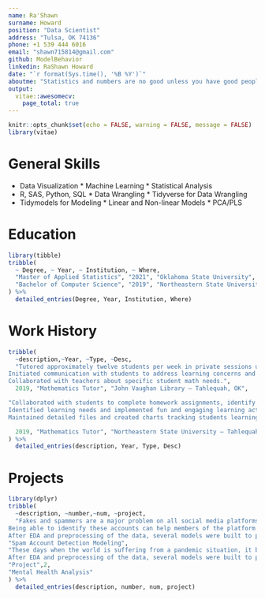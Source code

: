 ```yaml
---
name: Ra'Shawn
surname: Howard
position: "Data Scientist"
address: "Tulsa, OK 74136"
phone: +1 539 444 6016
email: "shawn715814@gmail.com"
github: ModelBehavior
linkedin: RaShawn Howard
date: "`r format(Sys.time(), '%B %Y')`"
aboutme: "Statistics and numbers are no good unless you have good people to analyse and interpret their meaning and importance"
output: 
  vitae::awesomecv:
    page_total: true
---
```


```r
knitr::opts_chunk$set(echo = FALSE, warning = FALSE, message = FALSE)
library(vitae)
```

# General Skills

 * Data Visualization \hspace{42pt} * Machine Learning \hspace{68pt} * Statistical Analysis
 * R, SAS, Python, SQL  \hspace{34pt} * Data Wrangling \hspace{79pt} * Tidyverse for Data Wrangling
 * Tidymodels for Modeling \hspace{11pt} * Linear and Non-linear Models \hspace{14pt} * PCA/PLS

# Education

```r
library(tibble)
tribble(
  ~ Degree, ~ Year, ~ Institution, ~ Where,
  "Master of Applied Statistics", "2021", "Oklahoma State University", "Stillwater, Oklahoma",
  "Bachelor of Computer Science", "2019", "Northeastern State University", "Tahlequah, Oklahoma",
) %>% 
  detailed_entries(Degree, Year, Institution, Where)
```

# Work History

```r
tribble(
  ~description,~Year, ~Type, ~Desc,
  "Tutored approximately twelve students per week in private sessions using detailed lesson plans. Created study guides and plans for student exam preparation based on self-designed practice tests and school curricula.
Initiated communication with students to address learning concerns and offer additional guidance for independent study.
Collaborated with teachers about specific student math needs.",
  2019, "Mathematics Tutor", "John Vaughan Library – Tahlequah, OK",

"Collaborated with students to complete homework assignments, identify lagging skills and correct weaknesses.
Identified learning needs and implemented fun and engaging learning activities to help students advance.
Maintained detailed files and created charts tracking students learning progress. Supported students with helpful study habits and exam strategies.",

  2019, "Mathematics Tutor", "Northeastern State University – Tahlequah, OK"
) %>% 
  detailed_entries(description, Year, Type, Desc)
```

# Projects

```r
library(dplyr)
tribble(
  ~description, ~number,~num, ~project, 
  "Fakes and spammers are a major problem on all social media platforms, including Instagram.
Being able to identify these accounts can help members of the platform not be solicited by said account.
After EDA and preprocessing of the data, several models were built to predict if an account is a spam account. Some models included in the model building process were KNN, boosted trees, SVM, and logistic regression. The metrics investigated to see which yielded the best results are sensitivity, specificity, accuracy, and area under the ROC curve.","Project", 1, 
"Spam Account Detection Modeling", 
"These days when the world is suffering from a pandemic situation, it becomes really hard to maintain mental fitness. Keeping in mind that happy and healthy employees are indisputably more productive at work, and in turn, help the business flourish profoundly.
After EDA and preprocessing of the data, several models were built to predict employee burn rate. Models included linear regression (Ridge, LASSO, Elastic Net), KNN, MARS, random forest, cubist, and boosted trees. RMSE and R-squared were used to evaluate model performance.",
"Project",2,
"Mental Health Analysis" 
) %>% 
  detailed_entries(description, number, num, project)
```
